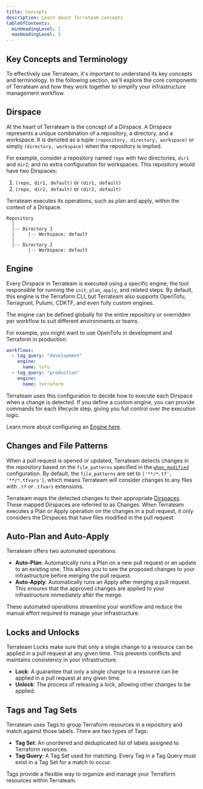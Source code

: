 ```yaml
---
title: Concepts
description: Learn about Terrateam concepts
tableOfContents:
  minHeadingLevel: 1
  maxHeadingLevel: 3
---
```


## Key Concepts and Terminology
To effectively use Terrateam, it's important to understand its key concepts and terminology. In the following section, we'll explore the core components of Terrateam and how they work together to simplify your infrastructure management workflow.

## Dirspace

At the heart of Terrateam is the concept of a Dirspace. A Dirspace represents a unique combination of a repository, a directory, and a workspace. It is denoted as a tuple `(repository, directory, workspace)` or simply `(directory, workspace)` when the repository is implied.

For example, consider a repository named `repo` with two directories, `dir1` and `dir2`, and no extra configuration for workspaces. This repository would have two Dirspaces:

1. `(repo, dir1, default)` or `(dir1, default)`
2. `(repo, dir2, default)` or `(dir2, default)`

Terrateam executes its operations, such as plan and apply, within the context of a Dirspace.

```
Repository
  |
  |-- Directory 1
  |     |-- Workspace: default
  |
  |-- Directory 2
        |-- Workspace: default
```

## Engine

Every Dirspace in Terrateam is executed using a specific engine, the tool responsible for running the `init`, `plan`, `apply`, and related steps. By default, this engine is the Terraform CLI, but Terrateam also supports OpenTofu, Terragrunt, Pulumi, CDKTF, and even fully custom engines.

The engine can be defined globally for the entire repository or overridden per workflow to suit different environments or teams.

For example, you might want to use OpenTofu in development and Terraform in production:

```yaml
workflows:
  - tag_query: "development"
    engine:
      name: tofu
  - tag_query: "production"
    engine:
      name: terraform
```

Terrateam uses this configuration to decide how to execute each Dirspace when a change is detected. If you define a custom engine, you can provide commands for each lifecycle step, giving you full control over the execution logic.

Learn more about configuring an [Engine here](/configuration-reference/engine).

## Changes and File Patterns

When a pull request is opened or updated, Terrateam detects changes in the repository based on the `file_patterns` specified in the [`when_modified`](/configuration-reference/when-modified) configuration. By default, the `file_patterns` are set to `['**/*.tf', '**/*.tfvars']`, which means Terrateam will consider changes to any files with `.tf` or `.tfvars` extensions.

Terrateam maps the detected changes to their appropriate [Dirspaces](/getting-started/concepts#dirspace). These mapped Dirspaces are referred to as Changes. When Terrateam executes a Plan or Apply operation on the changes in a pull request, it only considers the Dirspaces that have files modified in the pull request.

## Auto-Plan and Auto-Apply

Terrateam offers two automated operations:

- **Auto-Plan**: Automatically runs a Plan on a new pull request or an update to an existing one. This allows you to see the proposed changes to your infrastructure before merging the pull request.
- **Auto-Apply**: Automatically runs an Apply after merging a pull request. This ensures that the approved changes are applied to your infrastructure immediately after the merge.

These automated operations streamline your workflow and reduce the manual effort required to manage your infrastructure.

## Locks and Unlocks

Terrateam Locks make sure that only a single change to a resource can be applied in a pull request at any given time. This prevents conflicts and maintains consistency in your infrastructure.

* **Lock**: A guarantee that only a single change to a resource can be applied in a pull request at any given time.
* **Unlock**: The process of releasing a lock, allowing other changes to be applied.

## Tags and Tag Sets

Terrateam uses Tags to group Terraform resources in a repository and match against those labels. There are two types of Tags:

* **Tag Set**: An unordered and deduplicated list of labels assigned to Terraform resources.
* **Tag Query**: A Tag Set used for matching. Every Tag in a Tag Query must exist in a Tag Set for a match to occur.

Tags provide a flexible way to organize and manage your Terraform resources within Terrateam.
